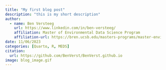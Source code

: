 ```yaml
---
title: "My first blog post"
description: "this is my short description"
author: 
  - name: Ben Versteeg
    url: https://www.linkedin.com/in/ben-versteeg/
    affiliation: Master of Environmental Data Science Program
    affiliation-url: https://bren.ucsb.edu/masters-programs/master-environmental-data-science/academics-meds
date: 11/06/2023
categories: [Quarto, R, MEDS]
citation:
  url: https://github.com/BenVerst/BenVerst.github.io
image: blog_image.gif
---
```

